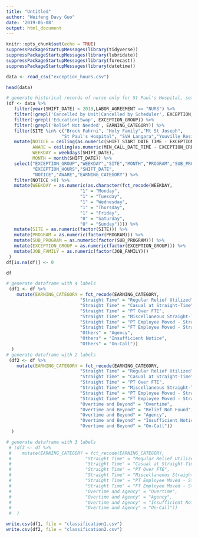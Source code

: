 ```yaml
---
title: "Untitled"
author: "Weifeng Davy Guo"
date: '2019-05-08'
output: html_document
---
```


```r
knitr::opts_chunk$set(echo = TRUE)
suppressPackageStartupMessages(library(tidyverse))
suppressPackageStartupMessages(library(lubridate))
suppressPackageStartupMessages(library(forecast))
suppressPackageStartupMessages(library(datetime))
```

```r
data <- read_csv("exception_hours.csv")
```
```r
head(data)
```


```r
# generate historical records of nurse only for St Paul's Hospital, set the "week" as the first day of that week
(df <- data %>%
   filter(year(SHIFT_DATE) < 2019,LABOR_AGREEMENT == "NURS") %>%  
   filter(!grepl('Cancelled by Unit|Cancelled by Scheduler', EXCEPTION_REASON)) %>%
   filter(!grepl('Education|Swap', EXCEPTION_GROUP)) %>%
   filter(!grepl('Relief Not Needed', EARNING_CATEGORY)) %>%
   filter(SITE %in% c("Brock Fahrni", "Holy Family","Mt St Joseph",
                     "St Paul's Hospital", "SVH Langara","Youville Residence")) %>%
   mutate(NOTICE = ceiling(as.numeric(SHIFT_START_DATE_TIME - EXCEPTION_CREATION_DATE)),
          AWARE = ceiling(as.numeric(MIN_CALL_DATE_TIME - EXCEPTION_CREATION_DATE)),
          WEEKDAY = weekdays(SHIFT_DATE),
          MONTH = month(SHIFT_DATE)) %>%
   select("EXCEPTION_GROUP","WEEKDAY","SITE","MONTH","PROGRAM","SUB_PROGRAM","JOB_FAMILY",
          "EXCEPTION_HOURS","SHIFT_DATE",
          "NOTICE","AWARE","EARNING_CATEGORY") %>% 
   filter(NOTICE >0) %>% 
   mutate(WEEKDAY = as.numeric(as.character(fct_recode(WEEKDAY,
                            "1" = "Monday", 
                            "1" = "Tuesday", 
                            "1" = "Wednesday",
                            "1" = "Thursday", 
                            "1" = "Friday", 
                            "0" = "Saturday",
                            "0" = "Sunday")))) %>%
   mutate(SITE = as.numeric(factor(SITE))) %>%
   mutate(PROGRAM = as.numeric(factor(PROGRAM))) %>%
   mutate(SUB_PROGRAM = as.numeric(factor(SUB_PROGRAM))) %>%
   mutate(EXCEPTION_GROUP = as.numeric(factor(EXCEPTION_GROUP))) %>%
   mutate(JOB_FAMILY = as.numeric(factor(JOB_FAMILY))) 
 )
df[is.na(df)] <- 0
```
```r
df
```


```r
# generate dataframe with 4 labels
 (df1 <- df %>% 
    mutate(EARNING_CATEGORY = fct_recode(EARNING_CATEGORY,
                            "Straight Time" = "Regular Relief Utilized",
                            "Straight Time" = "Casual at Straight-Time", 
                            "Straight Time" = "PT Over FTE",
                            "Straight Time" = "Miscellaneous Straight-Time",
                            "Straight Time" = "PT Employee Moved - Straight-Time", 
                            "Straight Time" = "FT Employee Moved - Straight-Time",
                            "Others" = "Agency",
                            "Others" = "Insufficient Notice", 
                            "Others" = "On-Call"))
  )
# generate dataframe with 2 labels
 (df2 <- df %>% 
    mutate(EARNING_CATEGORY = fct_recode(EARNING_CATEGORY,
                            "Straight Time" = "Regular Relief Utilized",
                            "Straight Time" = "Casual at Straight-Time", 
                            "Straight Time" = "PT Over FTE",
                            "Straight Time" = "Miscellaneous Straight-Time",
                            "Straight Time" = "PT Employee Moved - Straight-Time", 
                            "Straight Time" = "FT Employee Moved - Straight-Time",
                            "Overtime and Beyond" = "Overtime", 
                            "Overtime and Beyond" = "Relief Not Found",
                            "Overtime and Beyond" = "Agency",
                            "Overtime and Beyond" = "Insufficient Notice", 
                            "Overtime and Beyond" = "On-Call"))
  )
```

```r
# generate dataframe with 3 labels
 # (df3 <- df %>% 
 #    mutate(EARNING_CATEGORY = fct_recode(EARNING_CATEGORY,
 #                            "Straight Time" = "Regular Relief Utilized",
 #                            "Straight Time" = "Casual at Straight-Time", 
 #                            "Straight Time" = "PT Over FTE",
 #                            "Straight Time" = "Miscellaneous Straight-Time",
 #                            "Straight Time" = "PT Employee Moved - Straight-Time", 
 #                            "Straight Time" = "FT Employee Moved - Straight-Time",
 #                            "Overtime and Agency" = "Overtime", 
 #                            "Overtime and Agency" = "Agency",
 #                            "Overtime and Agency" = "Insufficient Notice", 
 #                            "Overtime and Agency" = "On-Call"))
 #  )
```



```r
write.csv(df1, file = "classification1.csv")
write.csv(df2, file = "classification2.csv")
```












